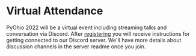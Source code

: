 <Seo title="Attend PyOhio" />

# Virtual Attendance

PyOhio 2022 will be a virtual event including streaming talks and conversation via Discord.
After [registering](/participate/register) you will receive instructions for getting connected to our Discord server.
We'll have more details about discussion channels in the server readme once you join.
